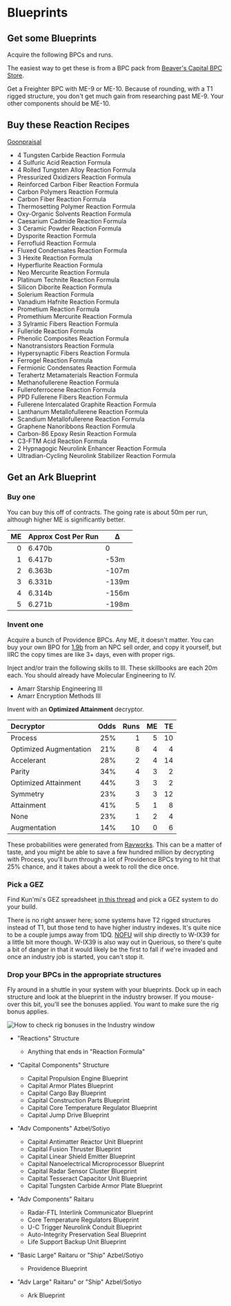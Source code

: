 # Blueprints

## Get some Blueprints

Acquire the following BPCs and runs.

The easiest way to get these is from a BPC pack from
[Beaver's Capital BPC Store](https://goonfleet.com/index.php/topic/210926-beavers-capital-bpc-store-siege-green-updated/).

Get a Freighter BPC with ME-9 or ME-10. Because of rounding, with a T1 rigged structure, you don't get much gain from
researching past ME-9. Your other components should be ME-10.

## Buy these Reaction Recipes

[Goonpraisal](https://www.goonpraisal.com/a/3257)

- 4 Tungsten Carbide Reaction Formula
- 4 Sulfuric Acid Reaction Formula
- 4 Rolled Tungsten Alloy Reaction Formula
- Pressurized Oxidizers Reaction Formula
- Reinforced Carbon Fiber Reaction Formula
- Carbon Polymers Reaction Formula
- Carbon Fiber Reaction Formula
- Thermosetting Polymer Reaction Formula
- Oxy-Organic Solvents Reaction Formula
- Caesarium Cadmide Reaction Formula
- 3 Ceramic Powder Reaction Formula
- Dysporite Reaction Formula
- Ferrofluid Reaction Formula
- Fluxed Condensates Reaction Formula
- 3 Hexite Reaction Formula
- Hyperflurite Reaction Formula
- Neo Mercurite Reaction Formula
- Platinum Technite Reaction Formula
- Silicon Diborite Reaction Formula
- Solerium Reaction Formula
- Vanadium Hafnite Reaction Formula
- Prometium Reaction Formula
- Promethium Mercurite Reaction Formula
- 3 Sylramic Fibers Reaction Formula
- Fulleride Reaction Formula
- Phenolic Composites Reaction Formula
- Nanotransistors Reaction Formula
- Hypersynaptic Fibers Reaction Formula
- Ferrogel Reaction Formula
- Fermionic Condensates Reaction Formula
- Terahertz Metamaterials Reaction Formula
- Methanofullerene Reaction Formula
- Fulleroferrocene Reaction Formula
- PPD Fullerene Fibers Reaction Formula
- Fullerene Intercalated Graphite Reaction Formula
- Lanthanum Metallofullerene Reaction Formula
- Scandium Metallofullerene Reaction Formula
- Graphene Nanoribbons Reaction Formula
- Carbon-86 Epoxy Resin Reaction Formula
- C3-FTM Acid Reaction Formula
- 2 Hypnagogic Neurolink Enhancer Reaction Formula
- Ultradian-Cycling Neurolink Stabilizer Reaction Formula

## Get an Ark Blueprint

### Buy one

You can buy this off of contracts. The going rate is about 50m per run, although higher ME is significantly better.

|  ME | Approx Cost Per Run | &Delta; |
| --: | :------------------ | ------- |
|   0 | 6.470b              | 0       |
|   1 | 6.417b              | -53m    |
|   2 | 6.363b              | -107m   |
|   3 | 6.331b              | -139m   |
|   4 | 6.314b              | -156m   |
|   5 | 6.271b              | -198m   |

### Invent one

Acquire a bunch of Providence BPCs. Any ME, it doesn't matter. You can buy your own BPO for [1.9b](https://evemarketer.com/types/20184) from
an NPC sell order, and copy it yourself, but IIRC the copy times are like 3+ days, even with proper rigs.

Inject and/or train the following skills to III. These skillbooks are each 20m each. You should already have Molecular Engineering to IV.

- Amarr Starship Engineering III
- Amarr Encryption Methods III

Invent with an **Optimized Attainment** decryptor.

| Decryptor              | Odds | Runs |  ME |  TE |
| :--------------------- | ---: | ---: | --: | --: |
| Process                |  25% |    1 |   5 |  10 |
| Optimized Augmentation |  21% |    8 |   4 |   4 |
| Accelerant             |  28% |    2 |   4 |  14 |
| Parity                 |  34% |    4 |   3 |   2 |
| Optimized Attainment   |  44% |    3 |   3 |   2 |
| Symmetry               |  23% |    3 |   3 |  12 |
| Attainment             |  41% |    5 |   1 |   8 |
| None                   |  23% |    1 |   2 |   4 |
| Augmentation           |  14% |   10 |   0 |   6 |

These probabilities were generated from [Ravworks](https://ravworks.com/invention). This can be a matter
of taste, and you might be able to save a few hundred million by decrypting with Process, you'll burn
through a lot of Providence BPCs trying to hit that 25% chance, and it takes about a week to roll the dice
once.

### Pick a GEZ

Find Kun'mi's GEZ spreadsheet [in this thread](https://goonfleet.com/index.php/topic/314230-gez-goonswarm-economic-zones-order-damnit/)
and pick a GEZ system to do your build.

There is no right answer here; some systems have T2 rigged structures instead of T1,
but those tend to have higher industry indexes. It's quite nice to be a couple jumps away
from 1DQ. [NOFU](http://northernfreightunlimited.com) will ship directly to W-IX39 for
a little bit more though. W-IX39 is also way out in Querious, so there's quite a bit of
danger in that it would likely be the first to fall if we're invaded and once
an industry job is started, you can't stop it.

### Drop your BPCs in the appropriate structures

Fly around in a shuttle in your system with your blueprints. Dock up in each
structure and look at the blueprint in the industry browser. If you mouse-over
this bit, you'll see the bonuses applied. You want to make sure the rig bonus
applies.

![How to check rig bonuses in the Industry window](/bonuses.png)

- "Reactions" Structure

  - Anything that ends in "Reaction Formula"

- "Capital Components" Structure

  - Capital Propulsion Engine Blueprint
  - Capital Armor Plates Blueprint
  - Capital Cargo Bay Blueprint
  - Capital Construction Parts Blueprint
  - Capital Core Temperature Regulator Blueprint
  - Capital Jump Drive Blueprint

- "Adv Components" Azbel/Sotiyo

  - Capital Antimatter Reactor Unit Blueprint
  - Capital Fusion Thruster Blueprint
  - Capital Linear Shield Emitter Blueprint
  - Capital Nanoelectrical Microprocessor Blueprint
  - Capital Radar Sensor Cluster Blueprint
  - Capital Tesseract Capacitor Unit Blueprint
  - Capital Tungsten Carbide Armor Plate Blueprint

- "Adv Components" Raitaru

  - Radar-FTL Interlink Communicator Blueprint
  - Core Temperature Regulators Blueprint
  - U-C Trigger Neurolink Conduit Blueprint
  - Auto-Integrity Preservation Seal Blueprint
  - Life Support Backup Unit Blueprint

- "Basic Large" Raitaru or "Ship" Azbel/Sotiyo

  - Providence Blueprint

- "Adv Large" Raitaru" or "Ship" Azbel/Sotiyo

  - Ark Blueprint
